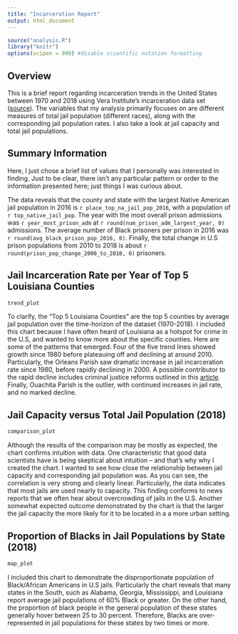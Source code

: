 ```yaml
---
title: "Incarceration Report"
output: html_document
---
```


```r
source("analysis.R")
library("knitr")
options(scipen = 999) #disable scientific notation formatting
```

## Overview
This is a brief report regarding incarceration trends in the United States
between 1970 and 2018 using Vera Institute's incarceration data set
([source](https://github.com/vera-institute/incarceration-trends)). The
variables that my analysis primarily focuses on are different measures of 
total jail population (different races), along with the corresponding jail
population rates. I also take a look at jail capacity and total jail
populations. 

## Summary Information
Here, I just chose a brief list of values that I personally was interested 
in finding. Just to be clear, there isn't any particular pattern or order to 
the information presented here; just things I was curious about. 

The data reveals that the county and state with the largest Native American
jail population in 2016 is `r place_top_na_jail_pop_2016`, 
with a population of `r top_native_jail_pop`. The year with the most overall
prison admissions was `r year_most_prison_adm` at 
`r round(num_prison_adm_largest_year, 0)` admissions. The average number of 
Black prisoners per prison in 2016 was `r round(avg_black_prison_pop_2016, 0)`. 
Finally, the total change in U.S prison populations from 2010 to 2018 is about
`r round(prison_pop_change_2000_to_2010, 0)` prisoners.

## Jail Incarceration Rate per Year of Top 5 Louisiana Counties
```r
trend_plot
```

To clarify, the "Top 5 Louisiana Counties" are the top 5 counties by average
jail population over the time-horizon of the dataset (1970-2018). I included
this chart because I have often heard of Louisiana as a hotspot for crime in the 
U.S, and wanted to know more about the specific counties. Here are some of the 
patterns that emerged. Four of the five trend lines showed growth since
1980 before plateauing off and declining at around 2010. Particularly, the 
Orleans Parish saw dramatic increase in jail incarceration rate since 1980,
before rapidly declining in 2000. A possible contributor to the rapid decline
includes criminal justice reforms outlined in this 
[article](https://tinyurl.com/y3352pd5). Finally, Ouachita Parish is 
the outlier, with continued increases in jail rate, and no marked decline.  

## Jail Capacity versus Total Jail Population (2018)
```r
comparison_plot
```

Although the results of the comparison may be mostly as expected, the chart
confirms intuition with data. One characteristic that good data 
scientists have is being skeptical about intuition -- and that's why 
why I created the chart. I wanted to see how close the relationship between
jail capacity and corresponding jail population was. As you can see,
the correlation is very strong and clearly linear. Particularly, the data
indicates that most jails are used nearly to capacity. This finding conforms
to news reports that we often hear about overcrowding of jails in the U.S. 
Another somewhat expected outcome demonstrated by the chart is that the 
larger the jail capacity the more likely for it to be located in a a more
urban setting.

## Proportion of Blacks in Jail Populations by State (2018)
```r
map_plot
```

I included this chart to demonstrate the disproportionate population of 
Black/African Americans in U.S jails. Particularly the chart reveals that 
many states in the South, such as Alabama, Georgia, Mississippi, and Louisiana 
report average jail populations of 60% Black or greater. On the other hand,
the proportion of black people in the general population of these states 
generally hover between 25 to 30 percent. Therefore, Blacks are 
over-represented in jail populations for these states by two times
or more.
